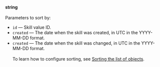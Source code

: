 **string**<br/><br/>Parameters to sort by:

- `id` — Skill value ID.
- `created` — The date when the skill was created, in UTC in the YYYY-MM-DD format.
- `created` — The date when the skill was changed, in UTC in the YYYY-MM-DD format.<br/><br/>To learn how to configure sorting, see [Sorting the list of objects](/docs/api/sorting).
